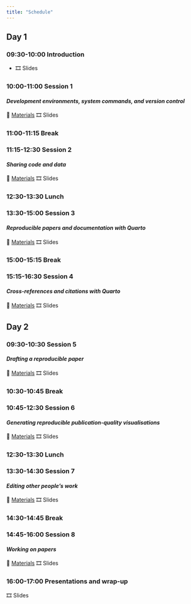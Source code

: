 ```yaml
---
title: "Schedule"
---
```


## Day 1

### 09:30-10:00 Introduction

<!-- -   Welcome and introductions (participatory)

-   Definitions and motivations

-   Course structure and objectives -->
 
-   🎞️ Slides 

### 10:00-11:00 Session 1

#### *Development environments, system commands, and version control*

📖 [Materials](Day1_session1.qmd) 
🎞️ Slides 

### 11:00-11:15 Break

### 11:15-12:30 Session 2

#### *Sharing code and data*

📖 [Materials](Day1_session2.qmd) 
🎞️ Slides 

### 12:30-13:30 Lunch

### 13:30-15:00 Session 3

#### *Reproducible papers and documentation with Quarto*

📖 [Materials](Day1_session3.qmd) 
🎞️ Slides 

### 15:00-15:15 Break

### 15:15-16:30 Session 4

#### *Cross-references and citations with Quarto*

📖 [Materials](Day1_session4.qmd) 
🎞️ Slides 

## Day 2

### 09:30-10:30 Session 5

#### *Drafting a reproducible paper*

📖 [Materials](Day2_session5.qmd) 
🎞️ Slides 

### 10:30-10:45 Break

### 10:45-12:30 Session 6

#### *Generating reproducible publication-quality visualisations*

📖 [Materials](Day2_session6.qmd) 
🎞️ Slides 

### 12:30-13:30 Lunch

### 13:30-14:30 Session 7

#### *Editing other people's work*

📖 [Materials](Day2_session7.qmd) 
🎞️ Slides 

### 14:30-14:45 Break

### 14:45-16:00 Session 8

#### *Working on papers*

📖 [Materials](Day2_session8.qmd) 
🎞️ Slides 

### 16:00-17:00 Presentations and wrap-up

🎞️ Slides 

```{=html}
<!-- Ideas:
- Web app development
- Visualisation
- Getting your work out there
- Deciding which tools to use -->
```
